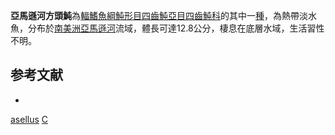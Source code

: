 {{Speciesbox
| taxon = Colomesus asellus
| binomial_authority = [[Müller|Müller]] & [[Troschel|Troschel]], 1849
| image = Colomesus.jpg
| image_width = 250px
| status = NE
| status_system = IUCN3.1 
| synonyms = *''Chelichthys asellus'', <small>Müller & Troschel, 1849</small>
*''Cheilichthys asellus'', <small>Müller & Troschel, 1849</small>
}}
'''亞馬遜河方頭魨'''為[[輻鰭魚綱|輻鰭魚綱]][[魨形目|魨形目]][[四齒魨亞目|四齒魨亞目]][[四齒魨科|四齒魨科]]的其中一[[種|種]]，為熱帶淡水魚，分布於[[南美洲|南美洲]][[亞馬遜河|亞馬遜河]]流域，體長可達12.8公分，棲息在底層水域，生活習性不明。

== 参考文献 ==
*{{FishBase_species|genus=Colomesus|species=asellus|year=2014|month=3}}

{{魚類小作品}}
{{Taxonbar}}
[[Category:方頭魨屬|asellus]]
[[Category:1849年描述的鱼类|C]]